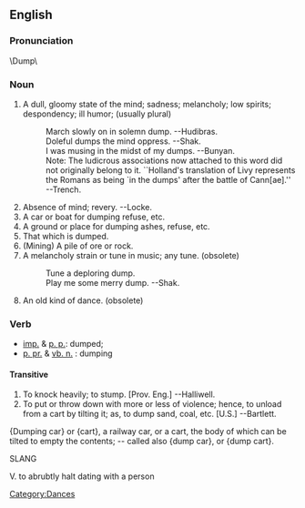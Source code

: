==English==
===Pronunciation===
\Dump\ 

===Noun===

#A dull, gloomy state of the mind; sadness; melancholy; low spirits; despondency; ill humor; (usually plural)
#:March slowly on in solemn dump. --Hudibras.
#:Doleful dumps the mind oppress. --Shak.
#:I was musing in the midst of my dumps. --Bunyan.
#:Note: The ludicrous associations now attached to this word did not originally belong to it. ``Holland's translation of Livy represents the Romans as being `in the dumps' after the battle of Cann[ae].'' --Trench.
#Absence of mind; revery. --Locke.
#A car or boat for dumping refuse, etc.
#A ground or place for dumping ashes, refuse, etc.
#That which is dumped.
#(Mining) A pile of ore or rock.
#A melancholy strain or tune in music; any tune. (obsolete)
#:Tune a deploring dump.
#:Play me some merry dump. --Shak.
#An old kind of dance. (obsolete)
[[Category:Dances]]

===Verb===
*[[imp.]] & [[p. p.]]: dumped;
* [[p. pr.]] & [[vb. n.]] : dumping

====Transitive====

#To knock heavily; to stump. [Prov. Eng.] --Halliwell.
#To put or throw down with more or less of violence; hence, to unload from a cart by tilting it; as, to dump sand, coal, etc. [U.S.] --Bartlett.

{Dumping car} or {cart}, a railway car, or a cart, the body of which can be tilted to empty the contents; -- called  also {dump car}, or {dump cart}.



SLANG

V. to abrubtly halt dating with a person